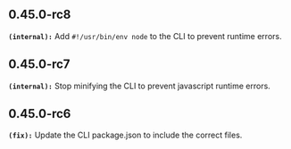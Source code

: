 ## 0.45.0-rc8
**`(internal):`** Add `#!/usr/bin/env node` to the CLI to prevent runtime errors.


## 0.45.0-rc7
**`(internal):`** Stop minifying the CLI to prevent javascript runtime errors.


## 0.45.0-rc6
**`(fix):`** Update the CLI package.json to include the correct files.


